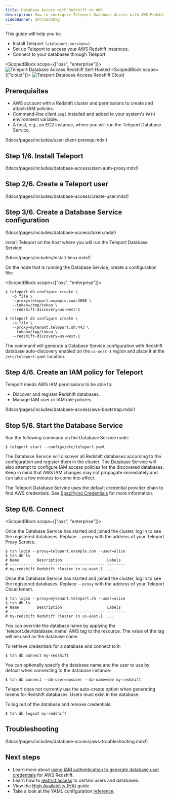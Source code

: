 ```yaml
---
title: Database Access with Redshift on AWS
description: How to configure Teleport Database Access with AWS Redshift PostgreSQL.
videoBanner: UFhT52d5bYg
---
```


This guide will help you to:

- Install Teleport `(=teleport.version=)`.
- Set up Teleport to access your AWS Redshift instances.
- Connect to your databases through Teleport.

<ScopedBlock scope={["oss", "enterprise"]}>
![Teleport Database Access Redshift Self-Hosted](../../../img/database-access/guides/redshift_selfhosted.png)
</ScopedBlock>
<ScopedBlock scope={["cloud"]}>
![Teleport Database Access Redshift Cloud](../../../img/database-access/guides/redshift_cloud.png)
</ScopedBlock>

## Prerequisites

- AWS account with a Redshift cluster and permissions to create and attach IAM
  policies.
- Command-line client `psql` installed and added to your system's `PATH` environment variable.
- A host, e.g., an EC2 instance, where you will run the Teleport Database
  Service.

(!docs/pages/includes/user-client-prereqs.mdx!)

## Step 1/6. Install Teleport

(!docs/pages/includes/database-access/start-auth-proxy.mdx!)

## Step 2/6. Create a Teleport user

(!docs/pages/includes/database-access/create-user.mdx!)

## Step 3/6. Create a Database Service configuration

(!docs/pages/includes/database-access/token.mdx!)

Install Teleport on the host where you will run the Teleport Database Service:

(!docs/pages/includes/install-linux.mdx!)

On the node that is running the Database Service, create a configuration file:

<ScopedBlock scope={["oss", "enterprise"]}>

```code
$ teleport db configure create \
   -o file \
   --proxy=teleport.example.com:3080 \
   --token=/tmp/token \
   --redshift-discovery=us-west-1
```

</ScopedBlock>
<ScopedBlock scope={["cloud"]}>

```code
$ teleport db configure create \
   -o file \
   --proxy=mytenant.teleport.sh:443 \
   --token=/tmp/token \
   --redshift-discovery=us-west-1
```

</ScopedBlock>

The command will generate a Database Service configuration with Redshift
database auto-discovery enabled on the `us-west-1` region and place it at the
`/etc/teleport.yaml` location.

## Step 4/6. Create an IAM policy for Teleport

Teleport needs AWS IAM permissions to be able to:

- Discover and register Redshift databases.
- Manage IAM user or IAM role policies.

(!docs/pages/includes/database-access/aws-bootstrap.mdx!)

## Step 5/6. Start the Database Service

Run the following command on the Database Service node:

```code
$ teleport start --config=/etc/teleport.yaml
```

The Database Service will discover all Redshift databases according to the configuration
and register them in the cluster. The Database Service will also attempt to configure IAM
access policies for the discovered databases. Keep in mind that AWS IAM changes
may not propagate immediately and can take a few minutes to come into effect.

<Admonition type="note" title="AWS credentials">

  The Teleport Database Service uses the default credential provider chain to
  find AWS credentials. See
  [Specifying Credentials](https://docs.aws.amazon.com/sdk-for-go/v1/developer-guide/configuring-sdk.html#specifying-credentials)
  for more information.

</Admonition>

## Step 6/6. Connect

<ScopedBlock scope={["oss", "enterprise"]}>

Once the Database Service has started and joined the cluster, log in to see the
registered databases. Replace `--proxy` with the address of your Teleport Proxy
Service.

```code
$ tsh login --proxy=teleport.example.com --user=alice
$ tsh db ls
# Name        Description                    Labels
# ----------- ------------------------------ --------
# my-redshift Redshift cluster in us-east-1  ...
```

</ScopedBlock>
<ScopedBlock scope={["cloud"]}>

Once the Database Service has started and joined the cluster, log in to see the
registered databases. Replace `--proxy` with the address of your Teleport Cloud
tenant.

```code
$ tsh login --proxy=mytenant.teleport.sh --user=alice
$ tsh db ls
# Name        Description                    Labels
# ----------- ------------------------------ --------
# my-redshift Redshift cluster in us-east-1  ...
```

</ScopedBlock>

<Admonition type="note" title="Note">
  You can override the database name by applying the `teleport.dev/database_name` AWS tag to the resource. The value of the tag will be used as the database name.
</Admonition>

To retrieve credentials for a database and connect to it:

```code
$ tsh db connect my-redshift
```

You can optionally specify the database name and the user to use by default
when connecting to the database instance:

```code
$ tsh db connect --db-user=awsuser --db-name=dev my-redshift
```

<Admonition type="note" title="Database users must exist">
  Teleport does not currently use the auto-create option when generating
  tokens for Redshift databases. Users must exist in the database.
</Admonition>

To log out of the database and remove credentials:

```code
$ tsh db logout my-redshift
```

## Troubleshooting

(!docs/pages/includes/database-access/aws-troubleshooting.mdx!)

## Next steps

- Learn more about [using IAM authentication to generate database user
  credentials](https://docs.aws.amazon.com/redshift/latest/mgmt/generating-user-credentials.html) for AWS Redshift.
- Learn how to [restrict access](../rbac.mdx) to certain users and databases.
- View the [High Availability (HA)](../guides/ha.mdx) guide.
- Take a look at the YAML configuration [reference](../reference/configuration.mdx).

